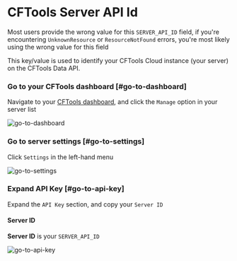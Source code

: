 
# CFTools Server API Id

<Callout emoji="🚨">Most users provide the wrong value for this `SERVER_API_ID` field, if you're encountering `UnknownResource` or `ResourceNotFound` errors, you're most likely using the wrong value for this field</Callout>

This key/value is used to identify your CFTools Cloud instance (your server) on the CFTools Data API.

<Steps>

### Go to your CFTools dashboard [#go-to-dashboard]

Navigate to your [CFTools dashboard](https://app.cftools.cloud/dashboard), and click the `Manage` option in your server list

![go-to-dashboard](/images/guides/cftools-server-api-id/go-to-dashboard.png)

### Go to server settings [#go-to-settings]

Click `Settings` in the left-hand menu

![go-to-settings](/images/guides/cftools-server-api-id/go-to-settings.png)

### Expand API Key [#go-to-api-key]

Expand the `API Key` section, and copy your `Server ID`

#### Server ID

**Server ID** is your `SERVER_API_ID`

![go-to-api-key](/images/guides/cftools-server-api-id/go-to-api-key.png)

</Steps>

<GoBackButton />